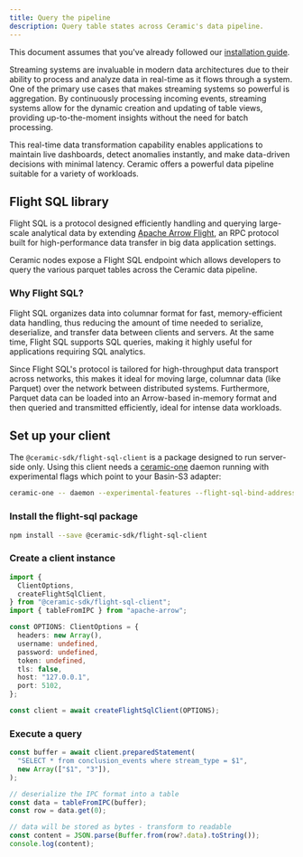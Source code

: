 ```yaml
---
title: Query the pipeline
description: Query table states across Ceramic's data pipeline.
---
```


<Callout>

This document assumes that you've already followed our [installation guide](/ceramic/usage/installation).

</Callout>

Streaming systems are invaluable in modern data architectures due to their ability to process and
analyze data in real-time as it flows through a system. One of the primary use cases that makes
streaming systems so powerful is aggregation. By continuously processing incoming events, streaming
systems allow for the dynamic creation and updating of table views, providing up-to-the-moment
insights without the need for batch processing.

This real-time data transformation capability
enables applications to maintain live dashboards, detect anomalies instantly, and make data-driven
decisions with minimal latency. Ceramic offers a powerful data pipeline suitable for a variety of
workloads.

## Flight SQL library

Flight SQL is a protocol designed efficiently handling and querying large-scale analytical data by
extending [Apache Arrow Flight](https://arrow.apache.org/blog/2019/10/13/introducing-arrow-flight/),
an RPC protocol built for high-performance data transfer in big data application settings.

Ceramic nodes expose a Flight SQL endpoint which allows developers to query the various parquet
tables across the Ceramic data pipeline.

### Why Flight SQL?

Flight SQL organizes data into columnar format for fast, memory-efficient data handling, thus
reducing the amount of time needed to serialize, deserialize, and transfer data between clients and
servers. At the same time, Flight SQL supports SQL queries, making it highly useful for applications
requiring SQL analytics.

Since Flight SQL's protocol is tailored for high-throughput data transport across networks, this
makes it ideal for moving large, columnar data (like Parquet) over the network between distributed
systems. Furthermore, Parquet data can be loaded into an Arrow-based in-memory format and then
queried and transmitted efficiently, ideal for intense data workloads.

## Set up your client

The `@ceramic-sdk/flight-sql-client` is a package designed to run server-side only. Using this
client needs a [ceramic-one](https://github.com/ceramicnetwork/rust-ceramic) daemon running with
experimental flags which point to your Basin-S3 adapter:

```bash
ceramic-one -- daemon --experimental-features --flight-sql-bind-address 0.0.0.0:5102 --s3-bucket your-basin-account.your-bucket-name
```

<Steps>

<Step>

### Install the flight-sql package

```bash
npm install --save @ceramic-sdk/flight-sql-client
```

</Step>

<Step>

### Create a client instance

```typescript
import {
  ClientOptions,
  createFlightSqlClient,
} from "@ceramic-sdk/flight-sql-client";
import { tableFromIPC } from "apache-arrow";

const OPTIONS: ClientOptions = {
  headers: new Array(),
  username: undefined,
  password: undefined,
  token: undefined,
  tls: false,
  host: "127.0.0.1",
  port: 5102,
};

const client = await createFlightSqlClient(OPTIONS);
```

</Step>

<Step>

### Execute a query

```typescript
const buffer = await client.preparedStatement(
  "SELECT * from conclusion_events where stream_type = $1",
  new Array(["$1", "3"]),
);

// deserialize the IPC format into a table
const data = tableFromIPC(buffer);
const row = data.get(0);

// data will be stored as bytes - transform to readable
const content = JSON.parse(Buffer.from(row?.data).toString());
console.log(content);
```

</Step>

</Steps>
